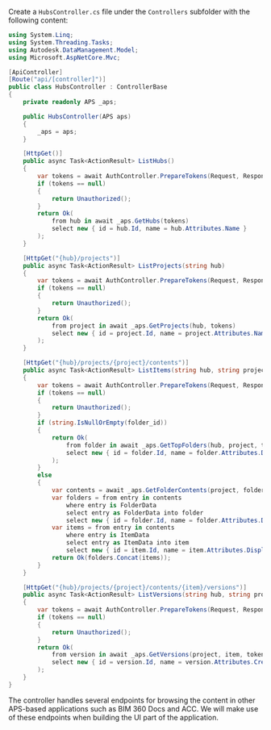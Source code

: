 Create a `HubsController.cs` file under the `Controllers` subfolder with the following content:

```csharp title="Controllers/HubsController.cs"
using System.Linq;
using System.Threading.Tasks;
using Autodesk.DataManagement.Model;
using Microsoft.AspNetCore.Mvc;

[ApiController]
[Route("api/[controller]")]
public class HubsController : ControllerBase
{
    private readonly APS _aps;

    public HubsController(APS aps)
    {
        _aps = aps;
    }

    [HttpGet()]
    public async Task<ActionResult> ListHubs()
    {
        var tokens = await AuthController.PrepareTokens(Request, Response, _aps);
        if (tokens == null)
        {
            return Unauthorized();
        }
        return Ok(
            from hub in await _aps.GetHubs(tokens)
            select new { id = hub.Id, name = hub.Attributes.Name }
        );
    }

    [HttpGet("{hub}/projects")]
    public async Task<ActionResult> ListProjects(string hub)
    {
        var tokens = await AuthController.PrepareTokens(Request, Response, _aps);
        if (tokens == null)
        {
            return Unauthorized();
        }
        return Ok(
            from project in await _aps.GetProjects(hub, tokens)
            select new { id = project.Id, name = project.Attributes.Name }
        );
    }

    [HttpGet("{hub}/projects/{project}/contents")]
    public async Task<ActionResult> ListItems(string hub, string project, [FromQuery] string folder_id)
    {
        var tokens = await AuthController.PrepareTokens(Request, Response, _aps);
        if (tokens == null)
        {
            return Unauthorized();
        }
        if (string.IsNullOrEmpty(folder_id))
        {
            return Ok(
                from folder in await _aps.GetTopFolders(hub, project, tokens)
                select new { id = folder.Id, name = folder.Attributes.DisplayName, folder = true }
            );
        }
        else
        {
            var contents = await _aps.GetFolderContents(project, folder_id, tokens);
            var folders = from entry in contents
                where entry is FolderData
                select entry as FolderData into folder
                select new { id = folder.Id, name = folder.Attributes.DisplayName, folder = true };
            var items = from entry in contents
                where entry is ItemData
                select entry as ItemData into item
                select new { id = item.Id, name = item.Attributes.DisplayName, folder = false };
            return Ok(folders.Concat(items));
        }
    }

    [HttpGet("{hub}/projects/{project}/contents/{item}/versions")]
    public async Task<ActionResult> ListVersions(string hub, string project, string item)
    {
        var tokens = await AuthController.PrepareTokens(Request, Response, _aps);
        if (tokens == null)
        {
            return Unauthorized();
        }
        return Ok(
            from version in await _aps.GetVersions(project, item, tokens)
            select new { id = version.Id, name = version.Attributes.CreateTime }
        );
    }
}
```

The controller handles several endpoints for browsing the content in other APS-based
applications such as BIM 360 Docs and ACC. We will make use of these endpoints when
building the UI part of the application.
